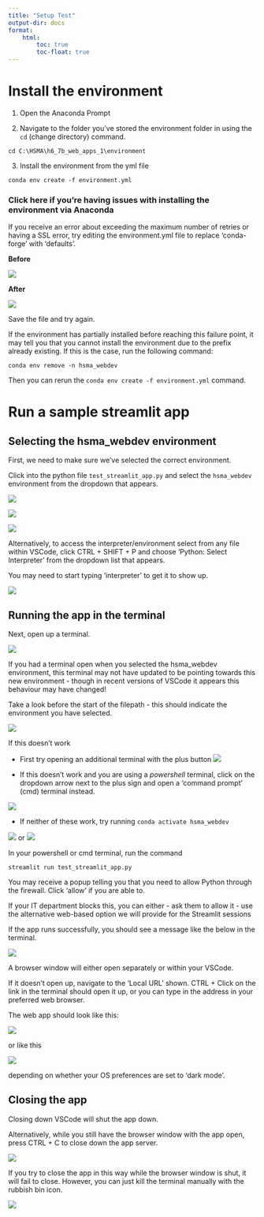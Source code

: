 ```yaml
---
title: "Setup Test"
output-dir: docs
format:
    html:
        toc: true
        toc-float: true
---
```


# Install the environment

1. Open the Anaconda Prompt

2. Navigate to the folder you've stored the environment folder in using the `cd` (change directory) command.

```
cd C:\HSMA\h6_7b_web_apps_1\environment
```

3. Install the environment from the yml file

```
conda env create -f environment.yml
```

:::{.callout-tip collapse="true"}
### Click here if you're having issues with installing the environment via Anaconda
If you receive an error about exceeding the maximum number of retries or having a SSL error, try editing the environment.yml file to replace 'conda-forge' with 'defaults'.

**Before**

![](assets/2024-09-20-12-50-15.png)

**After**

![](assets/2024-09-20-12-49-49.png)

Save the file and try again.

If the environment has partially installed before reaching this failure point, it may tell you that you cannot install the environment due to the prefix already existing. If this is the case, run the following command:

```
conda env remove -n hsma_webdev
```

Then you can rerun the `conda env create -f environment.yml` command.
:::

# Run a sample streamlit app

## Selecting the hsma_webdev environment

First, we need to make sure we've selected the correct environment.

Click into the python file `test_streamlit_app.py` and select the `hsma_webdev` environment from the dropdown that appears.

![](assets/2024-09-20-12-56-56.png)

![](assets/2024-09-20-12-57-29.png)

![](assets/2024-09-20-12-57-46.png)

:::{.callout-tip}
Alternatively, to access the interpreter/environment select from any file within VSCode, click CTRL + SHIFT + P and choose 'Python: Select Interpreter' from the dropdown list that appears.

You may need to start typing 'interpreter' to get it to show up.

![](assets/2024-09-20-12-58-39.png)

:::

## Running the app in the terminal

Next, open up a terminal.

![](assets/2024-09-20-13-03-50.png)

:::{.callout-warning}
If you had a terminal open when you selected the hsma_webdev environment, this terminal may not have updated to be pointing towards this new environment - though in recent versions of VSCode it appears this behaviour may have changed!

Take a look before the start of the filepath - this should indicate the environment you have selected.

![](assets/2024-09-20-13-05-35.png)


If this doesn't work

- First try opening an additional terminal with the plus button
![](assets/2024-09-20-13-06-15.png)

- If this doesn't work and you are using a *powershell* terminal, click on the dropdown arrow next to the plus sign and open a 'command prompt' (cmd) terminal instead.

![](assets/2024-09-20-13-07-12.png)

- If neither of these work, try running
`conda activate hsma_webdev`

![](assets/2024-09-20-13-07-59.png)
or
![](assets/2024-09-20-13-08-17.png)
:::

In your powershell or cmd terminal, run the command

`streamlit run test_streamlit_app.py`

:::{.callout-note}
You may receive a popup telling you that you need to allow Python through the firewall. Click 'allow' if you are able to.

If your IT department blocks this, you can either
- ask them to allow it
- use the alternative web-based option we will provide for the Streamlit sessions
:::

If the app runs successfully, you should see a message like the below in the terminal.

![](assets/2024-09-20-13-09-22.png)

A browser window will either open separately or within your VSCode.

If it doesn't open up, navigate to the 'Local URL' shown. CTRL + Click on the link in the terminal should open it up, or you can type in the address in your preferred web browser.

The web app should look like this:

![](assets/2024-09-20-13-11-39.png)

or like this

![](assets/2024-09-20-13-11-56.png)

depending on whether your OS preferences are set to 'dark mode'.

## Closing the app

Closing down VSCode will shut the app down.

Alternatively, while you still have the browser window with the app open, press CTRL + C to close down the app server.

![](assets/2024-09-20-13-12-53.png)

:::{.callout-warning}
If you try to close the app in this way while the browser window is shut, it will fail to close. However, you can just kill the terminal manually with the rubbish bin icon.

![](assets/2024-09-20-13-13-34.png)
:::
